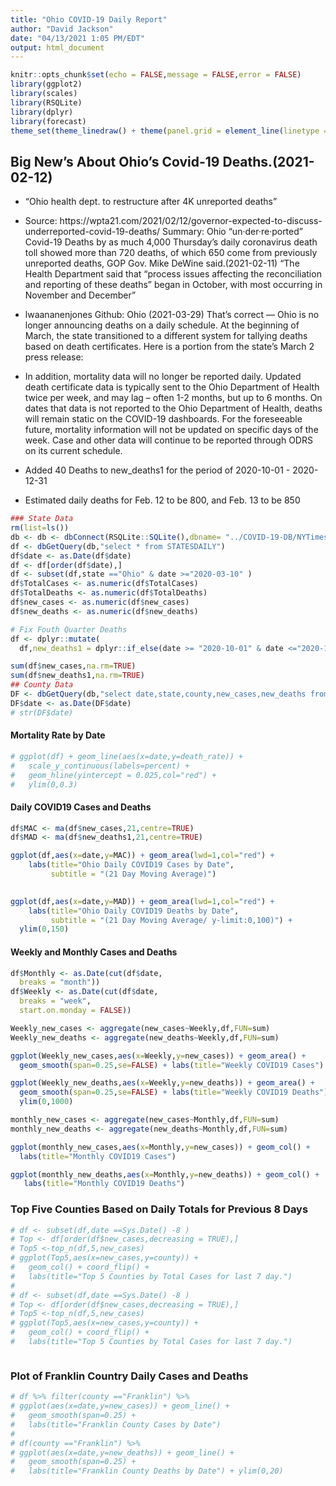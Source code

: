 ```yaml
---
title: "Ohio COVID-19 Daily Report"
author: "David Jackson"
date: "04/13/2021 1:05 PM/EDT"
output: html_document
---
```


```r
knitr::opts_chunk$set(echo = FALSE,message = FALSE,error = FALSE)
library(ggplot2)
library(scales)
library(RSQLite)
library(dplyr)
library(forecast)
theme_set(theme_linedraw() + theme(panel.grid = element_line(linetype = 'dashed')))
```
## Big New's About Ohio's Covid-19 Deaths.(2021-02-12)
* "Ohio health dept. to restructure after 4K unreported deaths"
* Source: https://wpta21.com/2021/02/12/governor-expected-to-discuss-underreported-covid-19-deaths/
Summary: Ohio "un·der·re·ported" Covid-19 Deaths  by as much  4,000
Thursday’s daily coronavirus death toll showed more than 720 deaths, of which 650 come from previously unreported deaths, GOP Gov. Mike DeWine said.(2021-02-11)
"The Health Department said that “process issues affecting the reconciliation and reporting of these deaths” began in October, with most occurring in November and December"

* lwaananenjones Github: Ohio (2021-03-29)
That's correct — Ohio is no longer announcing deaths on a daily schedule. At the beginning of March, the state transitioned to a different system for tallying deaths based on death certificates. Here is a portion from the state's March 2 press release:

* In addition, mortality data will no longer be reported daily. Updated death certificate data is typically sent to the Ohio Department of Health twice per week, and may lag – often 1-2 months, but up to 6 months. On dates that data is not reported to the Ohio Department of Health, deaths will remain static on the COVID-19 dashboards. For the foreseeable future, mortality information will not be updated on specific days of the week. Case and other data will continue to be reported through ODRS on its current schedule.

* Added 40 Deaths to new_deaths1 for the period of 2020-10-01 - 2020-12-31
* Estimated daily deaths for Feb. 12 to be 800, and Feb. 13 to be 850
```r
### State Data
rm(list=ls())
db <- db <- dbConnect(RSQLite::SQLite(),dbname= "../COVID-19-DB/NYTimes.sqlite3")
df <- dbGetQuery(db,"select * from STATESDAILY")
df$date <- as.Date(df$date)
df <- df[order(df$date),]
df <- subset(df,state =="Ohio" & date >="2020-03-10" )
df$TotalCases <- as.numeric(df$TotalCases)
df$TotalDeaths <- as.numeric(df$TotalDeaths)
df$new_cases <- as.numeric(df$new_cases)
df$new_deaths <- as.numeric(df$new_deaths)
```
```r
# Fix Fouth Quarter Deaths
df <- dplyr::mutate(
  df,new_deaths1 = dplyr::if_else(date >= "2020-10-01" & date <="2020-12-31",new_deaths + 40, new_deaths))

```


```r
sum(df$new_cases,na.rm=TRUE)
sum(df$new_deaths1,na.rm=TRUE)
## County Data
DF <- dbGetQuery(db,"select date,state,county,new_cases,new_deaths from  COUNTYDAILY where state='Ohio'")
DF$date <- as.Date(DF$date)
# str(DF$date)
```



#### Mortality Rate by Date

```r
# ggplot(df) + geom_line(aes(x=date,y=death_rate)) +
#   scale_y_continuous(labels=percent) +
#   geom_hline(yintercept = 0.025,col="red") +
#   ylim(0,0.3)

```

#### Daily COVID19 Cases and Deaths

```r
df$MAC <- ma(df$new_cases,21,centre=TRUE)
df$MAD <- ma(df$new_deaths1,21,centre=TRUE)

ggplot(df,aes(x=date,y=MAC)) + geom_area(lwd=1,col="red") +
    labs(title="Ohio Daily COVID19 Cases by Date",
         subtitle = "(21 Day Moving Average)") 
  

ggplot(df,aes(x=date,y=MAD)) + geom_area(lwd=1,col="red") +
    labs(title="Ohio Daily COVID19 Deaths by Date",
         subtitle = "(21 Day Moving Average/ y-limit:0,100)") +
  ylim(0,150)
```



#### Weekly and Monthly Cases and Deaths

```r
df$Monthly <- as.Date(cut(df$date,
  breaks = "month"))
df$Weekly <- as.Date(cut(df$date,
  breaks = "week",
  start.on.monday = FALSE))
```
```r
Weekly_new_cases <- aggregate(new_cases~Weekly,df,FUN=sum)
Weekly_new_deaths <- aggregate(new_deaths~Weekly,df,FUN=sum)

```
```r
ggplot(Weekly_new_cases,aes(x=Weekly,y=new_cases)) + geom_area() +
  geom_smooth(span=0.25,se=FALSE) + labs(title="Weekly COVID19 Cases")

ggplot(Weekly_new_deaths,aes(x=Weekly,y=new_deaths)) + geom_area() +
  geom_smooth(span=0.25,se=FALSE) + labs(title="Weekly COVID19 Deaths") +
  ylim(0,1000)
```
```r
monthly_new_cases <- aggregate(new_cases~Monthly,df,FUN=sum)
monthly_new_deaths <- aggregate(new_deaths~Monthly,df,FUN=sum)
```
```r
ggplot(monthly_new_cases,aes(x=Monthly,y=new_cases)) + geom_col() +
  labs(title="Monthly COVID19 Cases")

ggplot(monthly_new_deaths,aes(x=Monthly,y=new_deaths)) + geom_col() +
   labs(title="Monthly COVID19 Deaths")
```

### Top Five Counties Based on Daily Totals for Previous 8 Days

```r
# df <- subset(df,date ==Sys.Date() -8 )
# Top <- df[order(df$new_cases,decreasing = TRUE),]
# Top5 <-top_n(df,5,new_cases)
# ggplot(Top5,aes(x=new_cases,y=county)) +
#   geom_col() + coord_flip() +
#   labs(title="Top 5 Counties by Total Cases for last 7 day.")
# 
# df <- subset(df,date ==Sys.Date() -8 )
# Top <- df[order(df$new_cases,decreasing = TRUE),]
# Top5 <-top_n(df,5,new_cases)
# ggplot(Top5,aes(x=new_cases,y=county)) +
#   geom_col() + coord_flip() +
#   labs(title="Top 5 Counties by Total Cases for last 7 day.")



```

### Plot of Franklin Country Daily Cases and Deaths

```r
# df %>% filter(county =="Franklin") %>%
# ggplot(aes(x=date,y=new_cases)) + geom_line() +
#   geom_smooth(span=0.25) +
#   labs(title="Franklin County Cases by Date")
# 
# df(county =="Franklin") %>%
# ggplot(aes(x=date,y=new_deaths)) + geom_line() +
#   geom_smooth(span=0.25) +
#   labs(title="Franklin County Deaths by Date") + ylim(0,20)
```




